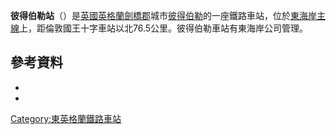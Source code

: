 '''彼得伯勒站'''（{{Lang-en|Peterborough railway station}}）是[[英國|英國]][[英格蘭|英格蘭]][[劍橋郡|劍橋郡]]城市[[彼得伯勒|彼得伯勒]]的一座鐵路車站，位於[[東海岸主線|東海岸主線]]上，距倫敦國王十字車站以北76.5公里。彼得伯勒車站有東海岸公司管理。
==參考資料==
*{{Cite book |last=Butt |first=R.V.J. |title=The Directory of Railway Stations |year=1995 |publisher=Patrick Stephens Ltd |location=Yeovil |isbn=1-85260-508-1 |id=R508 |ref=harv }}
*{{Cite book |last=Waszak |first=Peter |title=Peterborough |series=Rail Centres |date=September 1984 |publisher=[[Ian_Allan|Ian Allan]] |location=Shepperton |isbn=0-7110-1389-6 |id=CE/0984 |ref=harv }}
{{Commons category-inline}}

{{UK-rail-stub}}
[[Category:東英格蘭鐵路車站|Category:東英格蘭鐵路車站]]